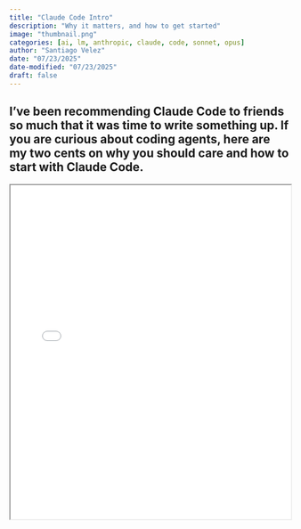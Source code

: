 ```yaml
---
title: "Claude Code Intro"
description: "Why it matters, and how to get started"
image: "thumbnail.png"
categories: [ai, lm, anthropic, claude, code, sonnet, opus]
author: "Santiago Velez"
date: "07/23/2025"
date-modified: "07/23/2025"
draft: false
---
```


I've been recommending Claude Code to friends so much that it was time to write something up. If you are curious about coding agents, here are my two cents on why you should care and how to start with Claude Code.
---

```{=html}
<iframe src="intro_to_claude_code.pdf" width="100%" height="600px"></iframe>
```
